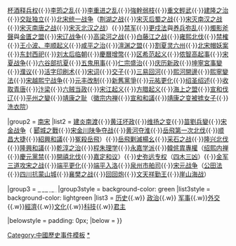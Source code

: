 {{Navbox
|name = 宋朝历史事件
|title = [[宋朝]]歷史
|state = {{{state|autocollapse}}}
|listclass = hlist

|group1 = [[北宋]]
|list1 = [[陈桥兵变]]{{·}}[[杯酒释兵权]]{{·}}[[李筠|李筠之乱]]{{·}}[[李重進|李重进之乱]]{{·}}[[強幹弱枝]]{{·}}[[重文輕武]]{{·}}[[建隆之治]]{{·}}[[丁朝|交趾独立]]{{·}}[[北宋统一战争]]（[[荆湖之战]]{{·}}[[宋灭后蜀之战]]{{·}}[[宋灭南汉之战]]{{·}}[[宋灭南唐之战]]{{·}}[[宋灭北汉之战]]）{{·}}[[禁军]]{{·}}[[更戍法]]與[[养兵弥乱]]{{·}}[[燭影斧聲]]與[[金匱之盟]]{{·}}[[宋辽战争]]{{·}}[[高梁河之战]]{{·}}[[白藤江之战 (981年)|白藤江之战]]{{·}}[[雍熙北伐]]{{·}}[[禁榷]]{{·}}[[王小波、李顺起义]]{{·}}[[咸平之治]]{{·}}[[澶渊之盟]]{{·}}[[定难节度使#辖区|割夏]][[灵州|灵六州]]{{·}}[[北宋帽妖案]]{{·}}[[天书封祀|东封西祀]]{{·}}[[章献明肃皇后|刘太后临朝]]{{·}}[[重熙增幣|慶曆增幣]]{{·}}[[区希范反宋|区希范起义]]{{·}}[[侬智高|侬智高起事]]{{·}}[[宋夏战争]]{{·}}[[六谷部|六谷部抗夏]]{{·}}[[五鬼用事]]{{·}}[[宋仁宗|仁宗盛治]]{{·}}[[庆历新政]]{{·}}[[坤寧宮事變]]{{·}}[[濮议]]{{·}}[[活字印刷术]]{{·}}[[宋词]]{{·}}[[交子]]{{·}}[[三易回河]]{{·}}[[熙河開邊]]{{·}}[[熙寧變法]]{{·}}[[宋越熙宁战争]]{{·}}[[元丰改制]]{{·}}[[新舊黨爭]]{{·}}[[元祐更化]]{{·}}[[绍圣绍述]]{{·}}[[陇右都护府|收取青唐]]{{·}}[[汴梁]]{{·}}[[六賊|六贼当政]]{{·}}[[宋江起义]]{{·}}[[方腊起义]]{{·}}[[海上之盟]]{{·}}[[宣和伐辽]]{{·}}[[張覺#平州之變|平州之變]]{{·}}[[靖康之变|靖康之耻]]（[[宋徽宗|徽宗内禅]]{{·}}[[宣和和議]]{{·}}[[靖康之变被掳女子]]{{·}}[[洗衣院]]）

|group2 = [[南宋]]
|list2 = [[建炎南渡]]{{·}}[[黄潜善|黄]][[汪伯彦|汪坏政]]{{·}}[[维扬之变]]{{·}}[[苗劉兵變]]{{·}}[[宋金战争]]（ [[郾城之戰]]{{·}}[[宋金川陕争夺战]]{{·}}[[黄河夺淮]]{{·}}[[岳飛第一次北伐]]{{·}}[[顺昌之战|顺昌大捷]]{{·}}[[紹興和議]]{{·}}[[岳飞|冤殺岳飛]]）{{·}}[[岳飛剿滅楊幺]]{{·}}[[采石之戰 (1161年)|采石之战]]{{·}}[[隆兴北伐]]{{·}}[[隆興和議]]{{·}}[[乾淳之治]]{{·}}[[程朱理学]]{{·}}[[永嘉学派]]{{·}}[[韓侂冑|韓侂胄專權]]（[[绍熙内禅]]{{·}}[[慶元黨禁]]{{·}}[[開禧北伐]]{{·}}[[嘉定和议]]）{{·}}[[史彌遠|史弥远专权]]（[[四木三凶]]）{{·}}[[金军三道攻宋之战]]{{·}}[[端平更化]]{{·}}[[端平入洛]]{{·}}[[泉州市舶司]]{{·}}[[宋元战争]]（[[公田法]]{{·}}[[南宋四川抗蒙山城|四川抗蒙山城]]{{·}}[[襄樊之战]]{{·}}[[重力拋石機|回回炮]]{{·}}[[文天祥|文天祥勤王]]{{·}}[[崖山海战]]）

|group3 = [[專門史|<span style="color:white;">專門史</span>]]
|group3style = background-color: green
|list3style = background-color: lightgreen
|list3 = [[宋朝历史|历史]]{{.w}} [[宋朝政治|政治]]{{.w}} [[宋朝军事|军事]]{{.w}}[[宋朝外交|外交]]{{.w}}[[宋朝經濟|經濟]]{{.w}}[[宋朝文化|文化]]{{.w}}[[宋朝科技|科技]]{{.w}}[[宋朝君主列表|君主]]

|belowstyle = padding: 0px;
|below = {{中國歷史事件|宋朝}}
}}<noinclude>

[[Category:中國歷史事件模板]]
[[Category:宋朝歷史事件|*]]
[[Category:宋朝模板| ]]
</noinclude>